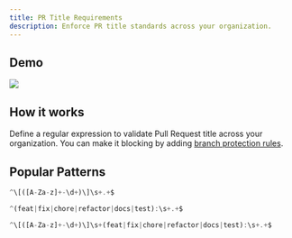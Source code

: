 ```yaml
---
title: PR Title Requirements
description: Enforce PR title standards across your organization.
---
```


## Demo

<Frame>
  <img src="/images/automations/pr-title-check.png" />
</Frame>

## How it works

Define a regular expression to validate Pull Request title across your organization. You can make it blocking by adding <a href="https://docs.github.com/en/repositories/configuring-branches-and-merges-in-your-repository/managing-protected-branches/about-protected-branches#require-status-checks-before-merging" target="_blank" rel="noreferrer">branch protection rules</a>.

## Popular Patterns

<CodeGroup>

```js [KEY-100] Foo
^\[([A-Za-z]+-\d+)\]\s+.+$
```

```js feat: Foo
^(feat|fix|chore|refactor|docs|test):\s+.+$
```

```js [KEY-100] feat: Foo
^\[([A-Za-z]+-\d+)\]\s+(feat|fix|chore|refactor|docs|test):\s+.+$
```

</CodeGroup>
